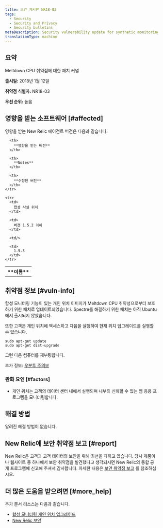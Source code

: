 ```yaml
---
title: 보안 게시판 NR18-03
tags:
  - Security
  - Security and Privacy
  - Security bulletins
metaDescription: Security vulnerability update for synthetic monitoring and private minion.
translationType: machine
---
```


## 요약

Meltdown CPU 취약점에 대한 패치 커널

**출시일:** 2018년 1월 12일

**취약점 식별자:** NR18-03

**우선 순위:** 높음

## 영향을 받는 소프트웨어 [#affected]

영향을 받는 New Relic 에이전트 버전은 다음과 같습니다.

<table>
  <tbody>
    <tr>
      <th>
        **이름**
      </th>

      <th>
        **영향을 받는 버전**
      </th>

      <th>
        **Notes**
      </th>

      <th>
        **수정된 버전**
      </th>
    </tr>

    <tr>
      <td>
        합성 사설 위치
      </td>

      <td>
        버전 1.5.2 이하
      </td>

      <td/>

      <td>
        1.5.3
      </td>
    </tr>
  </tbody>
</table>

## 취약점 정보 [#vuln-info]

합성 모니터링 기능이 있는 개인 위치 이미지가 Meltdown CPU 취약성으로부터 보호하기 위한 패치로 업데이트되었습니다. Spectre를 해결하기 위한 패치는 아직 Ubuntu에서 출시되지 않았습니다.

또한 고객은 개인 위치에 액세스하고 다음을 실행하여 현재 위치 업그레이드를 실행할 수 있습니다.

```
sudo apt-get update
sudo apt-get dist-upgrade
```

그런 다음 컴퓨터를 재부팅합니다.

추가 정보: [우분투 주의보](https://wiki.ubuntu.com/SecurityTeam/KnowledgeBase/SpectreAndMeltdown)

### 완화 요인 [#factors]

* 개인 위치는 고객의 데이터 센터 내에서 실행되며 내부의 신뢰할 수 있는 웹 응용 프로그램을 모니터링합니다.

## 해결 방법

알려진 해결 방법이 없습니다.

## New Relic에 보안 취약점 보고 [#report]

New Relic은 고객과 고객 데이터의 보안을 위해 최선을 다하고 있습니다. 당사 제품이나 웹사이트 중 하나에서 보안 취약점을 발견했다고 생각되시면 New Relic의 통합 공개 프로그램에 신고해 주셔서 감사합니다. 자세한 내용은 [보안 취약점 보고](/docs/security/new-relic-security/data-privacy/reporting-security-vulnerabilities) 를 참조하십시오.

## 더 많은 도움을 받으려면 [#more_help]

추가 문서 리소스는 다음과 같습니다.

* [합성 모니터링 개인 위치 업그레이드](/docs/synthetics/new-relic-synthetics/private-locations/private-locations-overview-monitor-internal-sites-add-new-locations)
* [New Relic 보안](https://newrelic.com/security)